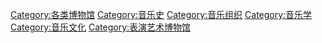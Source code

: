 [[Category:各类博物馆|Category:各类博物馆]]
[[Category:音乐史|Category:音乐史]]
[[Category:音乐组织|Category:音乐组织]]
[[Category:音乐学|Category:音乐学]]
[[Category:音乐文化|Category:音乐文化]]
[[Category:表演艺术博物馆|Category:表演艺术博物馆]]